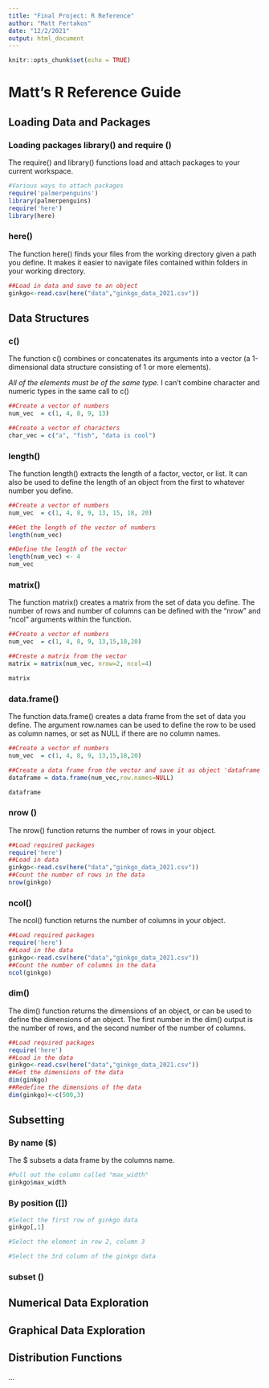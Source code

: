 ```yaml
---
title: "Final Project: R Reference"
author: "Matt Fertakos"
date: "12/2/2021"
output: html_document
---
```


```r
knitr::opts_chunk$set(echo = TRUE)
```

# Matt's R Reference Guide {.tabset .tabset-pills}


## Loading Data and Packages
### Loading packages library() and require ()
The require() and library() functions load and attach packages to your current workspace. 

```r
#Various ways to attach packages
require('palmerpenguins')
library(palmerpenguins)
require('here')
library(here)
```

### here()
The function here() finds your files from the working directory given a path you define. It makes it easier to navigate files contained within folders in your working directory.

```r
##Load in data and save to an object
ginkgo<-read.csv(here("data","ginkgo_data_2021.csv"))
```

## Data Structures

### c()
The function c() combines or concatenates its arguments into a vector (a 1-dimensional data structure consisting of 1 or more elements).

*All of the elements must be of the same type.
*I can’t combine character and numeric types in the same call to c()

```r
##Create a vector of numbers
num_vec  = c(1, 4, 8, 9, 13)

##Create a vector of characters
char_vec = c("a", "fish", "data is cool")
```

### length()
The function length() extracts the length of a factor, vector, or list. It can also be used to define the length of an object from the first to whatever number you define.

```r
##Create a vector of numbers
num_vec  = c(1, 4, 8, 9, 13, 15, 18, 20)

##Get the length of the vector of numbers
length(num_vec)

##Define the length of the vector
length(num_vec) <- 4
num_vec
```

### matrix()
The function matrix() creates a matrix from the set of data you define. The number of rows and number of columns can be defined with the "nrow" and "ncol" arguments within the function.
```r
##Create a vector of numbers
num_vec  = c(1, 4, 8, 9, 13,15,18,20)

##Create a matrix from the vector
matrix = matrix(num_vec, nrow=2, ncol=4)

matrix
```

### data.frame()
The function data.frame() creates a data frame from the set of data you define. The argument row.names can be used to define the row to be used as column names, or set as NULL if there are no column names.

```r
##Create a vector of numbers
num_vec  = c(1, 4, 8, 9, 13,15,18,20)

##Create a data frame from the vector and save it as object 'dataframe'
dataframe = data.frame(num_vec,row.names=NULL)

dataframe

```

### nrow ()
The nrow() function returns the number of rows in your object.

```r
##Load required packages
require('here')
##Load in data
ginkgo<-read.csv(here("data","ginkgo_data_2021.csv"))
##Count the number of rows in the data
nrow(ginkgo)

```


### ncol()
The ncol() function returns the number of columns in your object.
```r
##Load required packages
require('here')
##Load in the data
ginkgo<-read.csv(here("data","ginkgo_data_2021.csv"))
##Count the number of columns in the data
ncol(ginkgo)
```

### dim()
The dim() function returns the dimensions of an object, or can be used to define the dimensions of an object. The first number in the dim() output is the number of rows, and the second number of the number of columns.

```r
##Load required packages
require('here')
##Load in the data
ginkgo<-read.csv(here("data","ginkgo_data_2021.csv"))
##Get the dimensions of the data
dim(ginkgo)
##Redefine the dimensions of the data
dim(ginkgo)<-c(500,3)
```


## Subsetting
### By name ($)
The $ subsets a data frame by the columns name.
```r
#Pull out the column called "max_width"
ginkgo$max_width
```
### By position ([])
```r
#Select the first row of ginkgo data
ginkgo[,1]

#Select the element in row 2, column 3

#Select the 3rd column of the ginkgo data
```

### subset ()


## Numerical Data Exploration


## Graphical Data Exploration


## Distribution Functions


...
